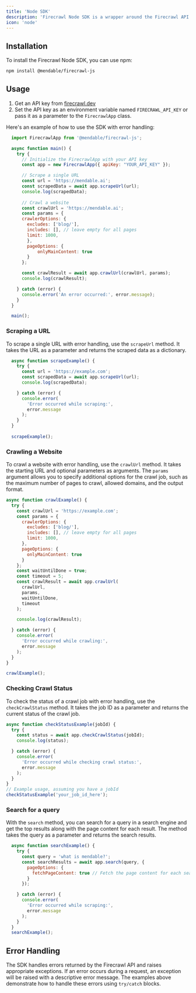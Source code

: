 ```yaml
---
title: 'Node SDK'
description: 'Firecrawl Node SDK is a wrapper around the Firecrawl API to help you easily turn websites into markdown.'
icon: 'node'
---
```


## Installation

To install the Firecrawl Node SDK, you can use npm:

```bash
npm install @mendable/firecrawl-js
```

## Usage

1. Get an API key from [firecrawl.dev](https://firecrawl.dev)
2. Set the API key as an environment variable named `FIRECRAWL_API_KEY` or pass it as a parameter to the `FirecrawlApp` class.


Here's an example of how to use the SDK with error handling:

```js
  import FirecrawlApp from '@mendable/firecrawl-js';

  async function main() {
    try {
      // Initialize the FirecrawlApp with your API key
      const app = new FirecrawlApp({ apiKey: "YOUR_API_KEY" });

      // Scrape a single URL
      const url = 'https://mendable.ai';
      const scrapedData = await app.scrapeUrl(url);
      console.log(scrapedData);
      
      // Crawl a website
      const crawlUrl = 'https://mendable.ai';
      const params = {
      crawlerOptions: {
        excludes: ['blog/'],
        includes: [], // leave empty for all pages 
        limit: 1000,
        },
        pageOptions: {
            onlyMainContent: true
        }
      };

      const crawlResult = await app.crawlUrl(crawlUrl, params);
      console.log(crawlResult);

    } catch (error) {
      console.error('An error occurred:', error.message);
    }
  }

  main();
```

### Scraping a URL

To scrape a single URL with error handling, use the `scrapeUrl` method. It takes the URL as a parameter and returns the scraped data as a dictionary.

```js
  async function scrapeExample() {
    try {
      const url = 'https://example.com';
      const scrapedData = await app.scrapeUrl(url);
      console.log(scrapedData);

    } catch (error) {
      console.error(
        'Error occurred while scraping:',
        error.message
      );
    }
  }
  
  scrapeExample();
```


### Crawling a Website

To crawl a website with error handling, use the `crawlUrl` method. It takes the starting URL and optional parameters as arguments. The `params` argument allows you to specify additional options for the crawl job, such as the maximum number of pages to crawl, allowed domains, and the output format.

```js
async function crawlExample() {
  try {
    const crawlUrl = 'https://example.com';
    const params = {
      crawlerOptions: {
        excludes: ['blog/'],
        includes: [], // leave empty for all pages
        limit: 1000,
      },
      pageOptions: {
        onlyMainContent: true
      }
    };
    const waitUntilDone = true;
    const timeout = 5;
    const crawlResult = await app.crawlUrl(
      crawlUrl,
      params,
      waitUntilDone,
      timeout
    );

    console.log(crawlResult);

  } catch (error) {
    console.error(
      'Error occurred while crawling:',
      error.message
    );
  }
}

crawlExample();
```


### Checking Crawl Status

To check the status of a crawl job with error handling, use the `checkCrawlStatus` method. It takes the job ID as a parameter and returns the current status of the crawl job.

```js
async function checkStatusExample(jobId) {
  try {
    const status = await app.checkCrawlStatus(jobId);
    console.log(status);

  } catch (error) {
    console.error(
      'Error occurred while checking crawl status:',
      error.message
    );
  }
}
// Example usage, assuming you have a jobId
checkStatusExample('your_job_id_here');
```

### Search for a query

With the `search` method, you can search for a query in a search engine and get the top results along with the page content for each result. The method takes the query as a parameter and returns the search results.

```js
  async function searchExample() {
    try {
      const query = 'what is mendable?';
      const searchResults = await app.search(query, {
        pageOptions: {
          fetchPageContent: true // Fetch the page content for each search result
        }
      });

    } catch (error) {
      console.error(
        'Error occurred while scraping:',
        error.message
      );
    }
  }
  searchExample();
```


## Error Handling

The SDK handles errors returned by the Firecrawl API and raises appropriate exceptions. If an error occurs during a request, an exception will be raised with a descriptive error message. The examples above demonstrate how to handle these errors using `try/catch` blocks.